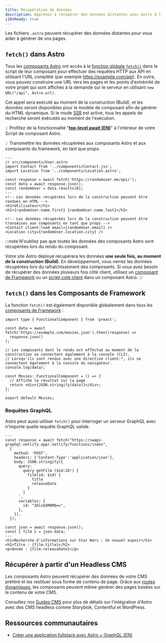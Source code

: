 ```yaml
---
title: Récupération de données
description: Apprenez à récupérer des données distantes avec Astro à l'aide de l'API fetch.
i18nReady: true
---
```


Les fichiers `.astro` peuvent récupérer des données distantes pour vous aider à générer de vos pages.

## `fetch()` dans Astro

Tous les [composants Astro](/fr/basics/astro-components/) ont accès à la [fonction globale `fetch()`](https://developer.mozilla.org/fr/docs/Web/API/fetch) dans le script de leur composant pour effectuer des requêtes HTTP aux API en utilisant l'URL complète (par exemple https://example.com/api).
En outre, vous pouvez construire une URL vers les pages et les points d'extrémité de votre projet qui sont affichés à la demande sur le serveur en utilisant `new URL("/api", Astro.url)`.

Cet appel sera exécuté au moment de la construction (Build), et les données seront disponibles pour le modèle de composant afin de générer du HTML dynamique. Si le mode [SSR](/fr/guides/on-demand-rendering/) est activé, tous les appels de recherche seront exécutés au moment de l'exécution.

💡 Profitez de la fonctionnalité "[**top-level await (EN)**](https://developer.mozilla.org/en-US/docs/Web/JavaScript/Reference/Operators/await#top_level_await)" à l'intérieur de votre Script de composant Astro.

💡 Transmettre les données récupérées aux composants Astro et aux composants du framework, en tant que props.

```astro /await fetch\\(.*?\\)/
---
// src/components/User.astro
import Contact from '../components/Contact.jsx';
import Location from '../components/Location.astro';

const response = await fetch('https://randomuser.me/api/');
const data = await response.json();
const randomUser = data.results[0];
---
<!-- Les données récupérées lors de la construction peuvent être rendues en HTML -->
<h1>Utilisateur</h1>
<h2>{randomUser.name.first} {randomUser.name.last}</h2>

<!-- Les données récupérées lors de la construction peuvent être transmises aux composants en tant que props -->
<Contact client:load email={randomUser.email} />
<Location city={randomUser.location.city} />
```

:::note
N'oubliez pas que toutes les données des composants Astro sont récupérées lors du rendu du composant.

Votre site Astro déployé récupérera les données **une seule fois, au moment de la construction (Build)**. En développement, vous verrez les données récupérées lors du rafraîchissement des composants. Si vous avez besoin de récupérer des données plusieurs fois côté client, utilisez un [composant de Framework](/fr/guides/framework-components/) ou un [script coté client](/fr/guides/client-side-scripts/) dans un composant Astro.
:::


## `fetch()` dans les Composants de Framework

La fonction `fetch()` est également disponible globalement dans tous les [composants de Framework](/fr/guides/framework-components/) :

```tsx title="src/components/Movies.tsx" /await fetch\\(.*?\\)/
import type { FunctionalComponent } from 'preact';

const data = await fetch('https://example.com/movies.json').then((response) =>
  response.json()
);

// Les composants dont le rendu est effectué au moment de la construction se connectent également à la console (CLI).
// Lorsqu'ils sont rendus avec une directive client:*, ils se connectent également à la console du navigateur.
console.log(data);

const Movies: FunctionalComponent = () => {
  // Affiche le résultat sur la page
  return <div>{JSON.stringify(data)}</div>;
};

export default Movies;
```


### Requêtes GraphQL

Astro peut aussi utiliser `fetch()` pour interroger un serveur GraphQL avec n'importe quelle requête GraphQL valide.

```astro title="src/components/Film.astro" "await fetch"
---
const response = await fetch("https://swapi-graphql.netlify.app/.netlify/functions/index",
  {
    method: 'POST',
    headers: {'Content-Type':'application/json'},
    body: JSON.stringify({
      query: `
        query getFilm ($id:ID!) {
          film(id: $id) {
            title
            releaseDate
          }
        }
      `,
      variables: {
        id: "ZmlsbXM6MQ==",
      },
    }),
  });

const json = await response.json();
const { film } = json.data;
---
<h1>Recherche d'informations sur Star Wars : Un nouvel espoir</h1>
<h2>Titre : {film.title}</h2>
<p>Année : {film.releaseDate}</p>
```


## Récupérer à partir d'un Headless CMS

Les composants Astro peuvent récupérer des données de votre CMS préféré et les restituer sous forme de contenu de page. Grâce aux [routes dynamiques](/fr/guides/routing/#routes-dynamiques), les composants peuvent même générer des pages basées sur le contenu de votre CMS.

Consultez nos [Guides CMS](/fr/guides/cms/) pour plus de détails sur l'intégration d'Astro avec des CMS headless comme Storyblok, Contentful et WordPress.

## Ressources communautaires

- [Créer une application fullstack avec Astro + GraphQL (EN)](https://robkendal.co.uk/blog/how-to-build-astro-site-with-graphql/)
